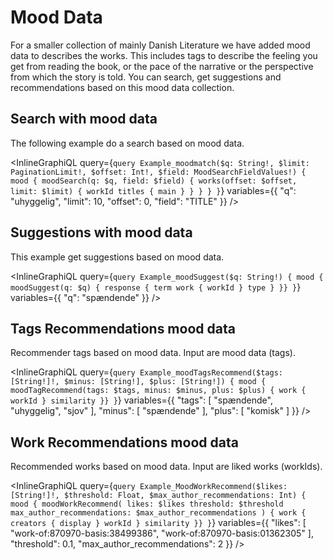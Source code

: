 # Mood Data

For a smaller collection of mainly Danish Literature we have added mood data to describes the works.
This includes tags to describe the feeling you get from reading the book, or the pace of the narrative or the perspective from which the story is told.
You can search, get suggestions and recommendations based on this mood data collection.

## Search with mood data

The following example do a search based on mood data.

<InlineGraphiQL
  query={`query Example_moodmatch($q: String!, $limit: PaginationLimit!, $offset: Int!, $field: MoodSearchFieldValues!) {
  mood {
  	moodSearch(q: $q, field: $field) {
    works(offset: $offset, limit: $limit) {
      workId
      titles {
        main
      }
    }
  }
  }
}`}
  variables={{
		"q": "uhyggelig",
		"limit": 10,
		"offset": 0,
		"field": "TITLE"
	}}
/>

## Suggestions with mood data

This example get suggestions based on mood data.

<InlineGraphiQL
	query={`query Example_moodSuggest($q: String!) {
	mood {
  moodSuggest(q: $q) {
    response {
      term
      work {
        workId
      }
      type
    }
  }}
}`}
	variables={{
		"q": "spændende"
	}}
/>

## Tags Recommendations mood data

Recommender tags based on mood data. Input are mood data (tags).

<InlineGraphiQL
	query={`query Example_moodTagsRecommend($tags: [String!]!, $minus: [String!], $plus: [String!]) {
	mood {
  moodTagRecommend(tags: $tags, minus: $minus, plus: $plus) {
    work {
      workId
    }
    similarity
  }}
}`}
	variables={{
		"tags": [
			"spændende",
			"uhyggelig",
			"sjov"
		],
		"minus": [
			"spændende"
		],
		"plus": [
			"komisk"
		]
	}}
/>

## Work Recommendations mood data

Recommended works based on mood data. Input are liked works (workIds).

<InlineGraphiQL
	query={`query Example_MoodWorkRecommend($likes: [String!]!, $threshold: Float, $max_author_recommendations: Int) {
	mood {
  moodWorkRecommend(
    likes: $likes
    threshold: $threshold
    max_author_recommendations: $max_author_recommendations
  ) {
    work {
      creators {
        display
      }
      workId
    }
    similarity
  }}
}`}
	variables={{
		"likes": [
			"work-of:870970-basis:38499386",
			"work-of:870970-basis:01362305"
		],
		"threshold": 0.1,
		"max_author_recommendations": 2
	}}
/>



